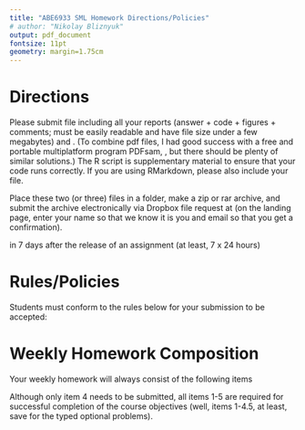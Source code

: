 ```yaml
---
title: "ABE6933 SML Homework Directions/Policies"
# author: "Nikolay Bliznyuk"
output: pdf_document
fontsize: 11pt
geometry: margin=1.75cm
---
```


# Directions

Please submit \textbf{ONE PDF} file including all your reports (answer + code + figures + comments; must be easily readable and have file size under a few megabytes) and \textbf{ONE R code script}. (To combine pdf files, I had good success with a free and portable multiplatform program PDFsam, \url{https://pdfsam.org/pdfsam-basic/}, but there should be plenty of similar solutions.) The R script is supplementary material to ensure that your code runs correctly. If you are using RMarkdown, please also include your \texttt{.Rmd} file. 

Place these two (or three) files in a folder, make a zip or rar archive, and submit the archive electronically via Dropbox file request  at \texttt{\url{tinyurl.com/nbliznyuk-submit-files}}
(on the landing page, enter your name so that we know it is you and email so that you get a confirmation).

\textbf{Deadline:} in 7 days after the release of an assignment (at least, 7 x 24 hours) 

# Rules/Policies
Students must conform to the rules below for your submission to be accepted: 
\begin{itemize}
\item students must work individually and independently; 
\item each student may discuss ideas behind solutions with at most one other student, this must be appropriately acknowledged in the front page header of the solutions; sharing code or solutions is not allowed;
\item using solutions of others (e.g., classmates, more senior students that took the course earlier, solutions on the web, solution manuals, etc) is a direct violation of UF Honor Code and will result in the failing grade in this course and hearing of the appropriate committee at UF;
\item if requested, explain the solution to course staff; 
\item submissions: via Dropbox file requests only - zip/rar file name following convention SML.hwX.MM.DD.HH.mm (omit date if submitting only one copy); no need to rename the file with your name, as Dropbox will append it; 
\item only the most recent solution submitted before the deadline will be graded; no penalties for "second, third, ... thoughts" so long as your submission is before the deadline;
\item for problems with equations - typeset (in Rmarkdown, Latex or Word, in the decreasing order of preference) or neatly hand-written and scanned; greyscale or black-and-white (200-300 dpi), no color; please test how your scan outputs respond to your inputs (writing materials - pens/pencils and paper). Smartphone scanners (e.g., MS Office Lens or Adobe Scan, to name a couple) often produce good output, but please check/test; specifically, take pictures under sufficient uniform lighting and/or use flash. Solutions must be easily readable and not take enormous amount of digital space (e.g., 200-300KB per page is adequate, but 1-2 MB per page is typically an overkill).
\item penalties for late submission (unless due to a legit excuse coordinated with the instructor in advance, please see the syllabus): 0.5 percentage points per 1 hour late, up to 72 hours, after which the assignment won't be accepted.
\end{itemize}

# Weekly Homework Composition
Your weekly homework will always consist of the following items
\begin{enumerate}
\item "Parsing" (and, of course, understanding) the lectures.
\item Completing the assigned readings from the ISLR book or other sources, in "FA20.SML.schedule.xlsx"
\item Completing labs from the ISLR text appropriate for the chapter under study.
\item Completing required homework problems, both from the ISLR text and typed.
\item Completing optional/practice problems; problems from the book may help with quizzes, typed problems will help with more conceptual understanding, particularly for students with stronger backgrounds.
\end{enumerate}
Although only item 4  needs to be submitted, all items 1-5 are required for successful completion of the course objectives (well, items 1-4.5, at least, save for the typed optional problems).

